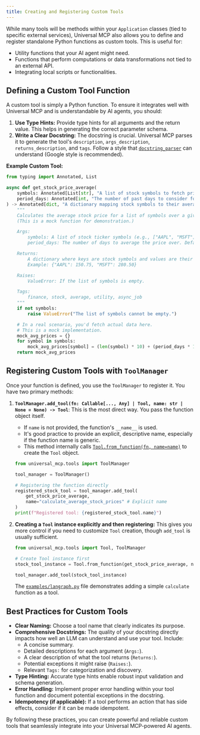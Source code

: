 ```yaml
---
title: Creating and Registering Custom Tools
---
```


While many tools will be methods within your `Application` classes (tied to specific external services), Universal MCP also allows you to define and register standalone Python functions as custom tools. This is useful for:

*   Utility functions that your AI agent might need.
*   Functions that perform computations or data transformations not tied to an external API.
*   Integrating local scripts or functionalities.

## Defining a Custom Tool Function

A custom tool is simply a Python function. To ensure it integrates well with Universal MCP and is understandable by AI agents, you should:

1.  **Use Type Hints:** Provide type hints for all arguments and the return value. This helps in generating the correct parameter schema.
2.  **Write a Clear Docstring:** The docstring is crucial. Universal MCP parses it to generate the tool's `description`, `args_description`, `returns_description`, and `tags`. Follow a style that [`docstring_parser`](https://github.com/universal-mcp/universal-mcp/blob/master/src/universal_mcp/utils/docstring_parser.py) can understand (Google style is recommended).

**Example Custom Tool:**

```python
from typing import Annotated, List

async def get_stock_price_average(
    symbols: Annotated[List[str], "A list of stock symbols to fetch prices for."],
    period_days: Annotated[int, "The number of past days to consider for the average."] = 7
) -> Annotated[dict, "A dictionary mapping stock symbols to their average price."]:
    """
    Calculates the average stock price for a list of symbols over a given period.
    (This is a mock function for demonstration.)

    Args:
        symbols: A list of stock ticker symbols (e.g., ["AAPL", "MSFT"]).
        period_days: The number of days to average the price over. Defaults to 7.

    Returns:
        A dictionary where keys are stock symbols and values are their mock average prices.
        Example: {"AAPL": 150.75, "MSFT": 280.50}

    Raises:
        ValueError: If the list of symbols is empty.

    Tags:
        finance, stock, average, utility, async_job
    """
    if not symbols:
        raise ValueError("The list of symbols cannot be empty.")

    # In a real scenario, you'd fetch actual data here.
    # This is a mock implementation.
    mock_avg_prices = {}
    for symbol in symbols:
        mock_avg_prices[symbol] = (len(symbol) * 10) + (period_days * 1.5) # Arbitrary calculation
    return mock_avg_prices
```

## Registering Custom Tools with `ToolManager`

Once your function is defined, you use the `ToolManager` to register it. You have two primary methods:

1.  **`ToolManager.add_tool(fn: Callable[..., Any] | Tool, name: str | None = None) -> Tool`**:
    This is the most direct way. You pass the function object itself.
    *   If `name` is not provided, the function's `__name__` is used.
    *   It's good practice to provide an explicit, descriptive name, especially if the function name is generic.
    *   This method internally calls [`Tool.from_function(fn, name=name)`](https://github.com/universal-mcp/universal-mcp/blob/master/src/universal_mcp/tools/tools.py) to create the `Tool` object.

    ```python
    from universal_mcp.tools import ToolManager

    tool_manager = ToolManager()

    # Registering the function directly
    registered_stock_tool = tool_manager.add_tool(
        get_stock_price_average,
        name="calculate_average_stock_prices" # Explicit name
    )
    print(f"Registered tool: {registered_stock_tool.name}")
    ```

2.  **Creating a `Tool` instance explicitly and then registering:**
    This gives you more control if you need to customize `Tool` creation, though `add_tool` is usually sufficient.

    ```python
    from universal_mcp.tools import Tool, ToolManager

    # Create Tool instance first
    stock_tool_instance = Tool.from_function(get_stock_price_average, name="calculate_average_stock_prices")

    tool_manager.add_tool(stock_tool_instance)
    ```
    The [`examples/langraph.py`](https://github.com/universal-mcp/examples/blob/master/agents/langraph.py) file demonstrates adding a simple `calculate` function as a tool.


## Best Practices for Custom Tools

*   **Clear Naming:** Choose a tool name that clearly indicates its purpose.
*   **Comprehensive Docstrings:** The quality of your docstring directly impacts how well an LLM can understand and use your tool. Include:
    *   A concise summary.
    *   Detailed descriptions for each argument (`Args:`).
    *   A clear description of what the tool returns (`Returns:`).
    *   Potential exceptions it might raise (`Raises:`).
    *   Relevant `Tags:` for categorization and discovery.
*   **Type Hinting:** Accurate type hints enable robust input validation and schema generation.
*   **Error Handling:** Implement proper error handling within your tool function and document potential exceptions in the docstring.
*   **Idempotency (if applicable):** If a tool performs an action that has side effects, consider if it can be made idempotent.

By following these practices, you can create powerful and reliable custom tools that seamlessly integrate into your Universal MCP-powered AI agents.